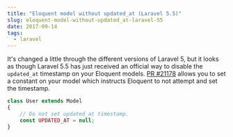 ```yaml
---
title: "Eloquent model without updated_at (Laravel 5.5)"
slug: eloquent-model-without-updated_at-laravel-55
date: 2017-09-14
tags:
  - laravel
---
```


It's changed a little through the different versions of Laravel 5, but it looks as though Laravel 5.5 has just received an official way to disable the `updated_at` timestamp on your Eloquent models. [PR #21178](https://github.com/laravel/framework/pull/21178) allows you to set a constant on your model which instructs Eloquent to not attempt and set the timestamp.

```php
class User extends Model
{
    // Do not set updated_at timestamp.
    const UPDATED_AT = null;
}
```

